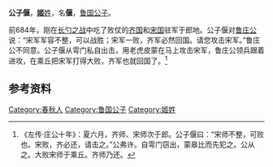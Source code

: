 {{消連|本条目是[[鲁庄公|鲁庄公]]时期的大夫。关于其他同名人物，请参见'''[[公子偃|公子偃]]'''}}
{{先秦人物信息框
|名称       = 公子偃
|image       = 
|姓     = [[姬姓|姬]]
|名        = 偃
|shi        = 
|zi          = 
|hao         = 
|job         = 
|nickname    = 
|nickzi      = 
|posthumous  = 
|国家     = [[鲁国|鲁国]]
|nationality = 
|hometown    = 
|birth       = 
|death       = 
|honor       = 
|honor2      = 
|spouse       = 
|children      = }}
'''公子偃'''，[[姬姓|'''姬'''姓]]，名'''偃'''，[[鲁国|鲁国]][[公子|公子]]。

前684年，刚在[[长勺之战|长勺之战]]中吃了败仗的[[齐国|齐国]]和[[宋国|宋国]]驻军于郎地。公子偃对[[鲁庄公|鲁庄公]]说：“宋军军容不整，可以战胜；宋军一败，齐军必然回国。请您攻击宋军。”鲁庄公不同意。公子偃从雩门私自出击，用老虎皮蒙在马上攻击宋军，鲁庄公领兵跟着进攻，在乘丘把宋军打得大败，齐军也就回国了。<ref>《左传·庄公十年》：夏六月，齐师、宋师次于郎。公子偃曰：“宋师不整，可败也。宋败，齐必还，请击之。”公弗许。自雩门窃出，蒙皋比而先犯之。公从之。大败宋师于乘丘。齐师乃还。</ref>

==参考资料==
{{reflist}}

[[Category:春秋人|Category:春秋人]]
[[Category:鲁国公子|Category:鲁国公子]]
[[Category:姬姓|Category:姬姓]]